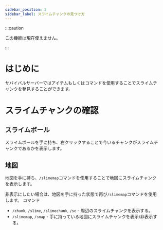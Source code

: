 ```yaml
---
sidebar_position: 2
sidebar_label: スライムチャンクの見つけ方
---
```


:::caution

この機能は現在使えません。

:::

# はじめに

サバイバルサーバーではアイテムもしくはコマンドを使用することでスライムチャンクを発見することができます。

# スライムチャンクの確認

## スライムボール

スライムボールを手に持ち、右クリックすることで今いるチャンクがスライムチャンクであるかを表示します。

## 地図

地図を手に持ち、`/slimemap`コマンドを使用することで地図にスライムチャンクを表示します。

非表示にしたい場合は、地図を手に持った状態で再び`/slimemap`コマンドを使用します。
コマンド

- `/chunk`, `/slime`, `/slimechunk`, `/sc` - 周辺のスライムチャンクを表示する。
- `/slimemap`, `/smap` - 手に持っている地図にスライムチャンクを表示/非表示する。